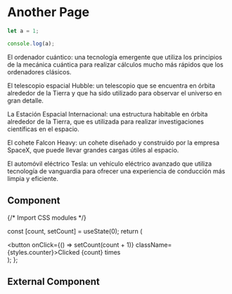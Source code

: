# Another Page

```js filename="demo.js" {3} copy
let a = 1;

console.log(a);
```

El ordenador cuántico: una tecnología emergente que utiliza los principios de la mecánica cuántica para realizar cálculos mucho más rápidos que los ordenadores clásicos.

El telescopio espacial Hubble: un telescopio que se encuentra en órbita alrededor de la Tierra y que ha sido utilizado para observar el universo en gran detalle.

La Estación Espacial Internacional: una estructura habitable en órbita alrededor de la Tierra, que es utilizada para realizar investigaciones científicas en el espacio.

El cohete Falcon Heavy: un cohete diseñado y construido por la empresa SpaceX, que puede llevar grandes cargas útiles al espacio.

El automóvil eléctrico Tesla: un vehículo eléctrico avanzado que utiliza tecnología de vanguardia para ofrecer una experiencia de conducción más limpia y eficiente.



## Component


{/* Import CSS modules */}

  const [count, setCount] = useState(0);
  return (
    <div>
      <button onClick={() => setCount(count + 1)} className={styles.counter}>Clicked {count} times</button>
    </div>
  );
};

<Counter/>

## External Component


<Counters />
